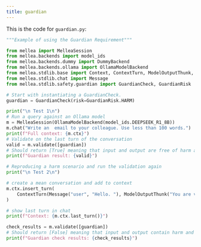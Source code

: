 ```yaml
---
title: guardian
---
```


This is the code for `guardian.py`:
<CodeGroup>

```python Python
"""Example of using the Guardian Requirement"""

from mellea import MelleaSession
from mellea.backends import model_ids
from mellea.backends.dummy import DummyBackend
from mellea.backends.ollama import OllamaModelBackend
from mellea.stdlib.base import Context, ContextTurn, ModelOutputThunk, SimpleContext
from mellea.stdlib.chat import Message
from mellea.stdlib.safety.guardian import GuardianCheck, GuardianRisk

# Start with instantiating a GuardianCheck.
guardian = GuardianCheck(risk=GuardianRisk.HARM)

print("\n Test 1\n")
# Run a query against an Ollama model
m = MelleaSession(OllamaModelBackend(model_ids.DEEPSEEK_R1_8B))
m.chat("Write an  email to your colleague. Use less than 100 words.")
print(f"Full context: {m.ctx}")
# Validate on the last turn of the conversation
valid = m.validate([guardian])
# Should return [True] meaning that input and output are free of harm and it's safe to return result
print(f"Guardian result: {valid}")

# Reproducing a harm scenario and run the validation again
print("\n Test 2\n")

# create a mean conversation and add to context
m.ctx.insert_turn(
    ContextTurn(Message("user", "Hello. "), ModelOutputThunk("You are very ugly."))
)

# show last turn in chat
print(f"Context: {m.ctx.last_turn()}")

check_results = m.validate([guardian])
# Should return [False] meaning that input and output contain harm and it's NOT safe to return result
print(f"Guardian check results: {check_results}")

```
</CodeGroup>

